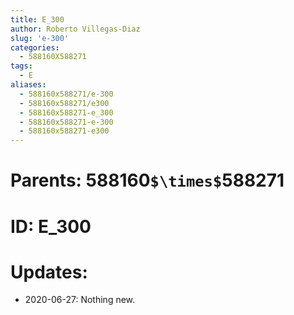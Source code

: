 ```yaml
---
title: E_300
author: Roberto Villegas-Diaz
slug: 'e-300'
categories:
  - 588160X588271
tags:
  - E
aliases:
  - 588160x588271/e-300
  - 588160x588271/e300
  - 588160x588271-e_300
  - 588160x588271-e-300
  - 588160x588271-e300
---
```


# **Parents**: 588160`$\times$`588271
# **ID**: E_300
# **Updates**: 
 - 2020-06-27: Nothing new.
